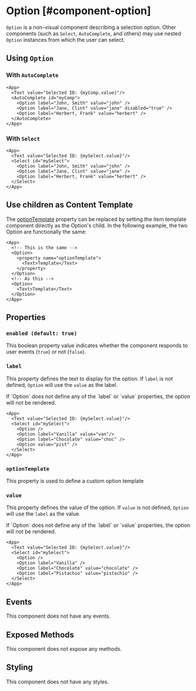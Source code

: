 # Option [#component-option]

`Option` is a non-visual component describing a selection option. Other components (such as `Select`, `AutoComplete`, and others) may use nested `Option` instances from which the user can select.

## Using `Option`

### With `AutoComplete`

```xmlui-pg copy {4-6} display name="Example: Option in a AutoComplete"
<App>
  <Text value="Selected ID: {myComp.value}"/>
  <AutoComplete id="myComp">
    <Option label="John, Smith" value="john" />
    <Option label="Jane, Clint" value="jane" disabled="true" />
    <Option label="Herbert, Frank" value="herbert" />
  </AutoComplete>
</App>
```

### With `Select`

```xmlui-pg copy {4-6} display name="Example: Option in a Select"
<App>
  <Text value="Selected ID: {mySelect.value}"/>
  <Select id="mySelect">
    <Option label="John, Smith" value="john" />
    <Option label="Jane, Clint" value="jane" />
    <Option label="Herbert, Frank" value="herbert" />
  </Select>
</App>
```

## Use children as Content Template

The [optionTemplate](#optiontemplate) property can be replaced by setting the item template component directly as the Option's child.
In the following example, the two Option are functionally the same:

```xmlui copy
<App>
  <!-- This is the same -->
  <Option>
    <property name="optionTemplate">
      <Text>Template</Text>
    </property>
  </Option>
  <!-- As this -->
  <Option>
    <Text>Template</Text>
  </Option>
</App>
```

## Properties

### `enabled (default: true)`

This boolean property value indicates whether the component responds to user events (`true`) or not (`false`).

### `label`

This property defines the text to display for the option. If `label` is not defined, `Option` will use the `value` as the label.

<Callout type="info" emoji="📔">
    If `Option` does not define any of the `label` or `value` properties, the option will not be rendered.
</Callout>

```xmlui-pg copy display name="Example: Using label" height="260px"
<App>
  <Text value="Selected ID: {mySelect.value}"/>
  <Select id="mySelect">
    <Option />
    <Option label="Vanilla" value="van"/>
    <Option label="Chocolate" value="choc" />
    <Option value="pist" />
  </Select>
</App>
```

### `optionTemplate`

This property is used to define a custom option template

### `value`

This property defines the value of the option. If `value` is not defined, `Option` will use the `label` as the value.

<Callout type="info" emoji="📔">
    If `Option` does not define any of the `label` or `value` properties, the option will not be rendered.
</Callout>

```xmlui-pg copy display name="Example: Using value" height="260px"
<App>
  <Text value="Selected ID: {mySelect.value}"/>
  <Select id="mySelect">
    <Option />
    <Option label="Vanilla" />
    <Option label="Chocolate" value="chocolate" />
    <Option label="Pistachio" value="pistachio" />
  </Select>
</App>
```

## Events

This component does not have any events.

## Exposed Methods

This component does not expose any methods.

## Styling

This component does not have any styles.
